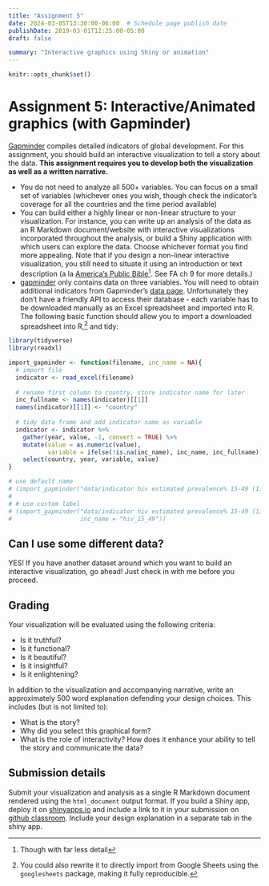 ```yaml
---
title: "Assignment 5"
date: 2024-03-05T13:30:00-06:00  # Schedule page publish date
publishDate: 2019-03-01T12:25:00-05:00
draft: false

summary: "Interactive graphics using Shiny or animation"
---
```


```r
knitr::opts_chunk$set()
```

# Assignment 5: Interactive/Animated graphics (with Gapminder)

[Gapminder](http://www.gapminder.org/data/) compiles detailed indicators of global development. For this assignment, you should build an interactive visualization to tell a story about the data. **This assignment requires you to develop both the visualization as well as a written narrative.**

* You do not need to analyze all 500+ variables. You can focus on a small set of variables (whichever ones you wish, though check the indicator's coverage for all the countries and the time period available)
* You can build either a highly linear or non-linear structure to your visualization. For instance, you can write up an analysis of the data as an R Markdown document/website with interactive visualizations incorporated throughout the analysis, or build a Shiny application with which users can explore the data. Choose whichever format you find more appealing. Note that if you design a non-linear interactive visualization, you still need to situate it using an introduction or text description (a la [America's Public Bible](http://americaspublicbible.org/)^[Though with far less detail]. See FA ch 9 for more details.)
* [gapminder](https://cran.r-project.org/web/packages/gapminder/index.html) only contains data on three variables. You will need to obtain additional indicators from Gapminder's [data page](http://www.gapminder.org/data/). Unfortunately they don't have a friendly API to access their database - each variable has to be downloaded manually as an Excel spreadsheet and imported into R. The following basic function should allow you to import a downloaded spreadsheet into R,^[You could also rewrite it to directly import from Google Sheets using the `googlesheets` package, making it fully reproducible.] and tidy:

```r
library(tidyverse)
library(readxl)

import_gapminder <- function(filename, inc_name = NA){
  # import file
  indicator <- read_excel(filename)
  
  # rename first column to country, store indicator name for later
  inc_fullname <- names(indicator)[[1]]
  names(indicator)[[1]] <- "country"
  
  # tidy data frame and add indicator name as variable
  indicator <- indicator %>%
    gather(year, value, -1, convert = TRUE) %>%
    mutate(value = as.numeric(value),
           variable = ifelse(!is.na(inc_name), inc_name, inc_fullname)) %>%
    select(country, year, variable, value)
}

# use default name
# (import_gapminder("data/indicator hiv estimated prevalence% 15-49 (1).xlsx"))
# 
# # use custom label
# (import_gapminder("data/indicator hiv estimated prevalence% 15-49 (1).xlsx",
#                   inc_name = "hiv_15_49"))
```

## Can I use some different data?

YES! If you have another dataset around which you want to build an interactive visualization, go ahead! Just check in with me before you proceed.

## Grading

Your visualization will be evaluated using the following criteria:

* Is it truthful?
* Is it functional?
* Is it beautiful?
* Is it insightful?
* Is it enlightening?

In addition to the visualization and accompanying narrative, write an approximately 500 word explanation defending your design choices. This includes (but is not limited to):

* What is the story?
* Why did you select this graphical form?
* What is the role of interactivity? How does it enhance your ability to tell the story and communicate the data?

## Submission details

Submit your visualization and analysis as a single R Markdown document rendered using the `html_document` output format. If you build a Shiny app, deploy it on [shinyapps.io](http://www.shinyapps.io) and include a link to it in your submission on [github classroom](https://classroom.github.com/a/QiYvVFqi). Include your design explanation in a separate tab in the shiny app.

